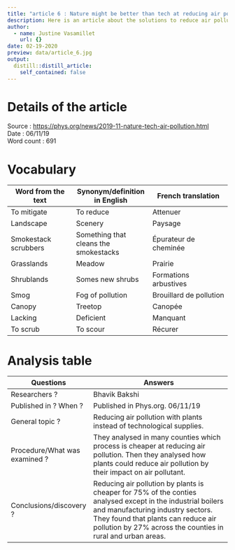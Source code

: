 ```yaml
---
title: "article 6 : Nature might be better than tech at reducing air pollution"
description: Here is an article about the solutions to reduce air pollution
author:
  - name: Justine Vasamillet
    url: {}
date: 02-19-2020
preview: data/article_6.jpg
output:
  distill::distill_article:
    self_contained: false
---
```


# Details of the article

Source : [https://phys.org/news/2019-11-nature-tech-air-pollution.html](https://phys.org/news/2019-11-nature-tech-air-pollution.html)  
Date : 06/11/19  
Word count : 691  

# Vocabulary


Word from the text |Synonym/definition in English |French translation 
------------------------|----------------------------|-----------------------------
To mitigate |To reduce |Attenuer  
Landscape  |Scenery  |Paysage  
Smokestack scrubbers |Something that cleans the smokestacks |Épurateur de cheminée 
Grasslands  |Meadow  |Prairie  
Shrublands  |Somes new shrubs |Formations arbustives 
Smog  |Fog of pollution |Brouillard de pollution 
Canopy  |Treetop  |Canopée  
Lacking  |Deficient  |Manquant  
To scrub  |To scour  |Récurer  
 
# Analysis table

Questions |Answers
--------------------------|-----------------------------------------------
Researchers ? |Bhavik Bakshi 
Published in ? When ? |Published in Phys.org. 06/11/19 
General topic ? |Reducing air pollution with plants instead of technological supplies. 
Procedure/What was examined ? |They analysed in many counties which process is cheaper at reducing air pollution. Then they analysed how plants could reduce air pollution by their impact on air pollutant. 
Conclusions/discovery ? |Reducing air pollution by plants is cheaper for 75% of the conties analysed except in the industrial boilers and manufacturing industry sectors. They found that plants can reduce air pollution by 27% across the counties in rural and urban areas. 
